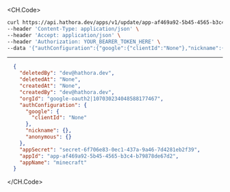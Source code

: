 
<CH.Code>
```bash Example Request
curl https://api.hathora.dev/apps/v1/update/app-af469a92-5b45-4565-b3c4-b79878de67d2 \
--header 'Content-Type: application/json' \
--header 'Accept: application/json' \
--header 'Authorization: YOUR_BEARER_TOKEN_HERE' \
--data '{"authConfiguration":{"google":{"clientId":"None"},"nickname":{},"anonymous":{}},"appName":"minecraft"}'
```
---

```json Example Response
  {
    "deletedBy": "dev@hathora.dev",
    "deletedAt": "None",
    "createdAt": "None",
    "createdBy": "dev@hathora.dev",
    "orgId": "google-oauth2|107030234048588177467",
    "authConfiguration": {
      "google": {
        "clientId": "None"
      },
      "nickname": {},
      "anonymous": {}
    },
    "appSecret": "secret-6f706e83-0ec1-437a-9a46-7d4281eb2f39",
    "appId": "app-af469a92-5b45-4565-b3c4-b79878de67d2",
    "appName": "minecraft"
  }
```
</CH.Code>
